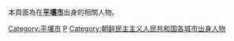 {{Commonscat|People of Pyongyang}}
本頁面為在'''[[平壤市|平壤市]]'''出身的相關人物。

[[Category:平壤市|Category:平壤市]]
[[Category:各首都人物|P]]
[[Category:朝鲜民主主义人民共和国各城市出身人物|Category:朝鲜民主主义人民共和国各城市出身人物]]